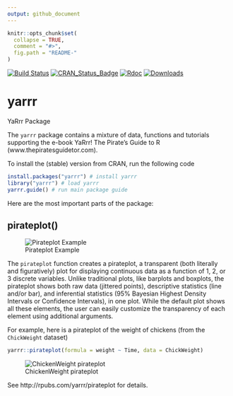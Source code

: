 ```yaml
---
output: github_document
---
```


<!-- README.md is generated from README.Rmd. Please edit that file -->

```r
knitr::opts_chunk$set(
  collapse = TRUE,
  comment = "#>",
  fig.path = "README-"
)
```

[![Build Status](https://travis-ci.org/ndphillips/yarrr.svg?branch=master)](https://travis-ci.org/ndphillips/yarrr)
[![CRAN_Status_Badge](http://www.r-pkg.org/badges/version/yarrr)](http://cran.r-project.org/package=yarr)
[![Rdoc](http://www.rdocumentation.org/badges/version/yarrr)](http://www.rdocumentation.org/packages/yarrr)
[![Downloads](http://cranlogs.r-pkg.org/badges/oddsratio?color=brightgreen)](http://www.r-pkg.org/pkg/oddsratio)

# yarrr
YaRrr Package

The `yarrr` package contains a mixture of data, functions and tutorials supporting the e-book YaRrr! The Pirate's Guide to R (www.thepiratesguidetor.com). 

To install the (stable) version from CRAN, run the following code

```R
install.packages("yarrr") # install yarrr
library("yarrr") # load yarrr
yarrr.guide() # run main package guide
```

Here are the most important parts of the package:

## pirateplot()

![Pirateplot Example](http://nathanieldphillips.com/wp-content/uploads/2016/08/ppExample.png)

The `pirateplot` function creates a pirateplot, a transparent (both literally and figuratively) plot for displaying continuous data as a function of 1, 2, or 3 discrete variables. Unlike traditional plots, like barplots and boxplots, the pirateplot shows both raw data (jittered points), descriptive statistics (line and/or bar), and inferential statistics (95% Bayesian Highest Density Intervals or Confidence Intervals), in one plot. While the default plot shows all these elements, the user can easily customize the transparency of each element using additional arguments. 

For example, here is a pirateplot of the weight of chickens (from the `ChickWeight` dataset)

```R
yarrr::pirateplot(formula = weight ~ Time, data = ChickWeight)
```

![ChickenWeight pirateplot](http://nathanieldphillips.com/wp-content/uploads/2016/08/chickenplot.png)

See http://rpubs.com/yarrr/pirateplot for details.
